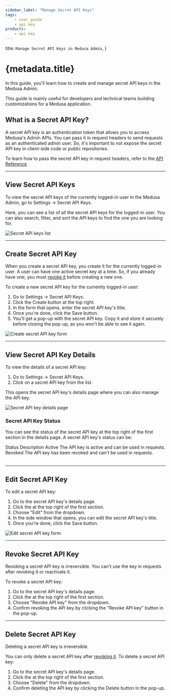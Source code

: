 ```yaml
---
sidebar_label: "Manage Secret API Keys"
tags:
    - user guide
    - api key
products:
    - api key
---
```



  title: `Manage Secret API Keys in Medusa Admin`,
}

# {metadata.title}

In this guide, you'll learn how to create and manage secret API keys in the Medusa Admin.

<Note>

This guide is mainly useful for developers and technical teams building customizations for a Medusa application.

</Note>

## What is a Secret API Key?

A secret API key is an authentication token that allows you to access Medusa's Admin APIs. You can pass it in request headers to send requests as an authenticated admin user. So, it's important to not expose the secret API key in client-side code or public repositories.

To learn how to pass the secret API key in request headers, refer to the [API Reference](!api!/admin#2-api-token).

---

## View Secret API Keys

To view the secret API keys of the currently logged-in user in the Medusa Admin, go to Settings -> Secret API Keys.

Here, you can see a list of all the secret API keys for the logged-in user. You can also search, filter, and sort the API keys to find the one you are looking for.

![Secret API keys list](https://res.cloudinary.com/dza7lstvk/image/upload/v1740491442/User%20Guide/Screenshot_2025-02-25_at_3.49.04_PM_asthgc.png)

---

## Create Secret API Key

When you create a secret API key, you create it for the currently logged-in user. A user can have one active secret key at a time. So, if you already have one, you must [revoke it](#revoke-secret-api-key) before creating a new one.

To create a new secret API key for the currently logged-in user:

1. Go to Settings -> Secret API Keys.
2. Click the Create button at the top right.
3. In the form that opens, enter the secret API key's title.
4. Once you're done, click the Save button.
5. You'll get a pop-up with the secret API key. Copy it and store it securely before closing the pop-up, as you won't be able to see it again.

![Create secret API key form](https://res.cloudinary.com/dza7lstvk/image/upload/v1740495860/User%20Guide/Screenshot_2025-02-25_at_5.04.07_PM_u91vm5.png)

---

## View Secret API Key Details

To view the details of a secret API key:

1. Go to Settings -> Secret API Keys.
2. Click on a secret API key from the list.

This opens the secret API key's details page where you can also manage the API key.

![Secret API key details page](https://res.cloudinary.com/dza7lstvk/image/upload/v1740496080/User%20Guide/Screenshot_2025-02-25_at_5.07.49_PM_oqt9mf.png)

### Secret API Key Status

You can see the status of the secret API key at the top right of the first section in the details page. A secret API key's status can be:

<Table>
  <Table.Header>
    <Table.Row>
      <Table.HeaderCell>Status</Table.HeaderCell>
      <Table.HeaderCell>Description</Table.HeaderCell>
    </Table.Row>
  </Table.Header>
  <Table.Body>
    <Table.Row>
      <Table.Cell>Active</Table.Cell>
      <Table.Cell>The API key is active and can be used in requests.</Table.Cell>
    </Table.Row>
    <Table.Row>
      <Table.Cell>Revoked</Table.Cell>
      <Table.Cell>The API key has been revoked and can't be used in requests.</Table.Cell>
    </Table.Row>
  </Table.Body>
</Table>

---

## Edit Secret API Key

To edit a secret API key:

1. Go to the secret API key's details page.
2. Click the <InlineIcon Icon={EllipsisHorizontal} alt="three-dots" /> at the top right of the first section.
3. Choose "Edit" from the dropdown.
4. In the side window that opens, you can edit the secret API key's title.
5. Once you're done, click the Save button.

![Edit secret API key form](https://res.cloudinary.com/dza7lstvk/image/upload/v1740496144/User%20Guide/Screenshot_2025-02-25_at_5.08.53_PM_o4h3cn.png)

---

## Revoke Secret API Key

<Note type="warning">

Revoking a secret API key is irreversible. You can't use the key in requests after revoking it or reactivate it.

</Note>

To revoke a secret API key:

1. Go to the secret API key's details page.
2. Click the <InlineIcon Icon={EllipsisHorizontal} alt="three-dots" /> at the top right of the first section.
3. Choose "Revoke API key" from the dropdown.
4. Confirm revoking the API key by clicking the "Revoke API key" button in the pop-up.

---

## Delete Secret API Key

<Note type="warning">

Deleting a secret API key is irreversible.

</Note>

You can only delete a secret API key after [revoking it](#revoke-secret-api-key). To delete a secret API key:

1. Go to the secret API key's details page.
2. Click the <InlineIcon Icon={EllipsisHorizontal} alt="three-dots" /> at the top right of the first section.
3. Choose "Delete" from the dropdown.
4. Confirm deleting the API key by clicking the Delete button in the pop-up.
